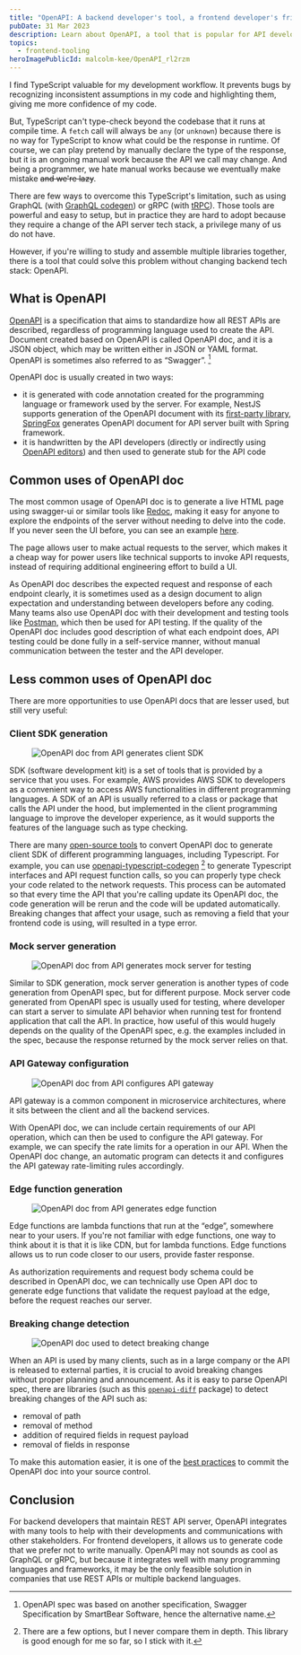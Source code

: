 ```yaml
---
title: "OpenAPI: A backend developer's tool, a frontend developer's friend"
pubDate: 31 Mar 2023
description: Learn about OpenAPI, a tool that is popular for API development, and can be used to help with frontend development.
topics:
  - frontend-tooling
heroImagePublicId: malcolm-kee/OpenAPI_rl2rzm
---
```



I find TypeScript valuable for my development workflow. It prevents bugs by recognizing inconsistent assumptions in my code and highlighting them, giving me more confidence of my code.

But, TypeScript can't type-check beyond the codebase that it runs at compile time. A `fetch` call will always be `any` (or `unknown`) because there is no way for TypeScript to know what could be the response in runtime. Of course, we can play pretend by manually declare the type of the response, but it is an ongoing manual work because the API we call may change. And being a programmer, we hate manual works because we eventually make mistake ~~and we're lazy~~.

There are few ways to overcome this TypeScript's limitation, such as using GraphQL (with [GraphQL codegen](https://the-guild.dev/graphql/codegen)) or gRPC (with [tRPC](https://trpc.io/)). Those tools are powerful and easy to setup, but in practice they are hard to adopt because they require a change of the API server tech stack, a privilege many of us do not have.

However, if you're willing to study and assemble multiple libraries together, there is a tool that could solve this problem without changing backend tech stack: OpenAPI.

## What is OpenAPI

[OpenAPI](https://www.openapis.org/) is a specification that aims to standardize how all REST APIs are described, regardless of programming language used to create the API. Document created based on OpenAPI is called OpenAPI doc, and it is a JSON object, which may be written either in JSON or YAML format. OpenAPI is sometimes also referred to as “Swagger”. [^1]

OpenAPI doc is usually created in two ways:

- it is generated with code annotation created for the programming language or framework used by the server. For example, NestJS supports generation of the OpenAPI document with its [first-party library](https://docs.nestjs.com/openapi/introduction), [SpringFox](https://github.com/springfox/springfox) generates OpenAPI document for API server built with Spring framework.
- it is handwritten by the API developers (directly or indirectly using [OpenAPI editors](https://tools.openapis.org/categories/gui-editors)) and then used to generate stub for the API code

## Common uses of OpenAPI doc

The most common usage of OpenAPI doc is to generate a live HTML page using swagger-ui or similar tools like [Redoc], making it easy for anyone to explore the endpoints of the server without needing to delve into the code. If you never seen the UI before, you can see an example [here](https://ecomm-service.fly.dev/docs).

The page allows user to make actual requests to the server, which makes it a cheap way for power users like technical supports to invoke API requests, instead of requiring additional engineering effort to build a UI.

As OpenAPI doc describes the expected request and response of each endpoint clearly, it is sometimes used as a design document to align expectation and understanding between developers before any coding. Many teams also use OpenAPI doc with their development and testing tools like [Postman], which then be used for API testing. If the quality of the OpenAPI doc includes good description of what each endpoint does, API testing could be done fully in a self-service manner, without manual communication between the tester and the API developer.

## Less common uses of OpenAPI doc

There are more opportunities to use OpenAPI docs that are lesser used, but still very useful:

### Client SDK generation

<Figure caption="OpenAPI doc from API generates client SDK">
  <Image src={clientSdk} alt="OpenAPI doc from API generates client SDK" />
</Figure>

SDK (software development kit) is a set of tools that is provided by a service that you uses. For example, AWS provides AWS SDK to developers as a convenient way to access AWS functionalities in different programming languages. A SDK of an API is usually referred to a class or package that calls the API under the hood, but implemented in the client programming language to improve the developer experience, as it would supports the features of the language such as type checking.

There are many [open-source tools](https://openapi.tools/#sdk) to convert OpenAPI doc to generate client SDK of different programming languages, including Typescript. For example, you can use [openapi-typescript-codegen] [^2] to generate Typescript interfaces and API request function calls, so you can properly type check your code related to the network requests. This process can be automated so that every time the API that you're calling update its OpenAPI doc, the code generation will be rerun and the code will be updated automatically. Breaking changes that affect your usage, such as removing a field that your frontend code is using, will resulted in a type error.

### Mock server generation

<Figure caption="OpenAPI doc from API generates mock server for testing">
  <Image src={mockServer} alt="OpenAPI doc from API generates mock server for testing" />
</Figure>

Similar to SDK generation, mock server generation is another types of code generation from OpenAPI spec, but for different purpose. Mock server code generated from OpenAPI spec is usually used for testing, where developer can start a server to simulate API behavior when running test for frontend application that call the API. In practice, how useful of this would hugely depends on the quality of the OpenAPI spec, e.g. the examples included in the spec, because the response returned by the mock server relies on that.

### API Gateway configuration

<Figure caption="OpenAPI doc from API configures API gateway">
  <Image src={apiGateway} alt="OpenAPI doc from API configures API gateway" />
</Figure>

API gateway is a common component in microservice architectures, where it sits between the client and all the backend services.

With OpenAPI doc, we can include certain requirements of our API operation, which can then be used to configure the API gateway. For example, we can specify the rate limits for a operation in our API. When the OpenAPI doc change, an automatic program can detects it and configures the API gateway rate-limiting rules accordingly.

### Edge function generation

<Figure caption="OpenAPI doc from API generates edge function">
  <Image src={edgeFunction} alt="OpenAPI doc from API generates edge function" />
</Figure>

Edge functions are lambda functions that run at the “edge”, somewhere near to your users. If you're not familiar with edge functions, one way to think about it is that it is like CDN, but for lambda functions. Edge functions allows us to run code closer to our users, provide faster response.

As authorization requirements and request body schema could be described in OpenAPI doc, we can technically use Open API doc to generate edge functions that validate the request payload at the edge, before the request reaches our server.

### Breaking change detection

<Figure caption="OpenAPI doc used to detect breaking change">
  <Image src={breakingChange} alt="OpenAPI doc used to detect breaking change" />
</Figure>

When an API is used by many clients, such as in a large company or the API is released to external parties, it is crucial to avoid breaking changes without proper planning and announcement. As it is easy to parse OpenAPI spec, there are libraries (such as this [`openapi-diff`](https://bitbucket.org/atlassian/openapi-diff/src/master/) package) to detect breaking changes of the API such as:

- removal of path
- removal of method
- addition of required fields in request payload
- removal of fields in response

To make this automation easier, it is one of the [best practices](https://oai.github.io/Documentation/best-practices.html#add-openapi-documents-to-source-control) to commit the OpenAPI doc into your source control.

## Conclusion

For backend developers that maintain REST API server, OpenAPI integrates with many tools to help with their developments and communications with other stakeholders. For frontend developers, it allows us to generate code that we prefer not to write manually. OpenAPI may not sounds as cool as GraphQL or gRPC, but because it integrates well with many programming languages and frameworks, it may be the only feasible solution in companies that use REST APIs or multiple backend languages.

[redoc]: https://redocly.com/redoc/
[postman]: https://www.postman.com/
[openapi-typescript-codegen]: https://github.com/ferdikoomen/openapi-typescript-codegen

[^1]: OpenAPI spec was based on another specification, Swagger Specification by SmartBear Software, hence the alternative name.
[^2]: There are a few options, but I never compare them in depth. This library is good enough for me so far, so I stick with it.
